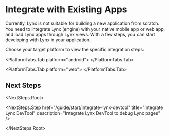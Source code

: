 

<style jsx>
  {`
    .rspress-doc-footer {
      display: none;
    }
  `}
</style>

# Integrate with Existing Apps

Currently, Lynx is not suitable for building a new application from scratch. You need to integrate Lynx (engine) with your native mobile app or web app, and load Lynx apps through Lynx views. With a few steps, you can start developing with Lynx in your application.

Choose your target platform to view the specific integration steps:

<PlatformTabs hashKey="platform">
<PlatformTabs.Tab platform="ios">
<IntegratingLynxIOS />
</PlatformTabs.Tab>

<PlatformTabs.Tab platform="android">
  <IntegratingLynxAndroid />
</PlatformTabs.Tab>

<PlatformTabs.Tab platform="web">
  <IntegratingLynxWeb />
</PlatformTabs.Tab>

</PlatformTabs>

## Next Steps

<NextSteps.Root>

<NextSteps.Step
  href="/guide/start/integrate-lynx-devtool"
  title="Integrate Lynx DevTool"
  description="Integrate Lynx DevTool to debug Lynx pages"
/>

</NextSteps.Root>
